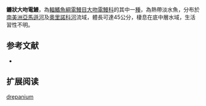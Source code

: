 {{Speciesbox
| name = 鐮狀大吻電鰻
| image = 
| image_caption = 
| status = NE
| status_system = IUCN3.1
| genus = Rhamphichthys
| species = drepanium
| authority = [[Triques|Triques]], 1999
| synonyms = 
}}
'''鐮狀大吻電鰻'''，為[[輻鰭魚綱|輻鰭魚綱]][[電鰻目|電鰻目]][[大吻電鰻科|大吻電鰻科]]的其中一[[種|種]]，為熱帶淡水魚，分布於[[南美洲|南美洲]][[亞馬遜河|亞馬遜河]]及[[奧里諾科河|奧里諾科河]]流域，體長可達45公分，棲息在底中層水域，生活習性不明。

==参考文献==
*{{FishBase_species|genus=Rhamphichthys|species=drepanium|year=2015|month=9}}

== 扩展阅读 ==
{{refbegin}}
{{wikispecies-inline|Rhamphichthys drepanium|鐮狀大吻電鰻}}
{{refend}}
{{Taxonbar|from=Q5643368}}

[[Category:大吻電鰻屬|drepanium]]